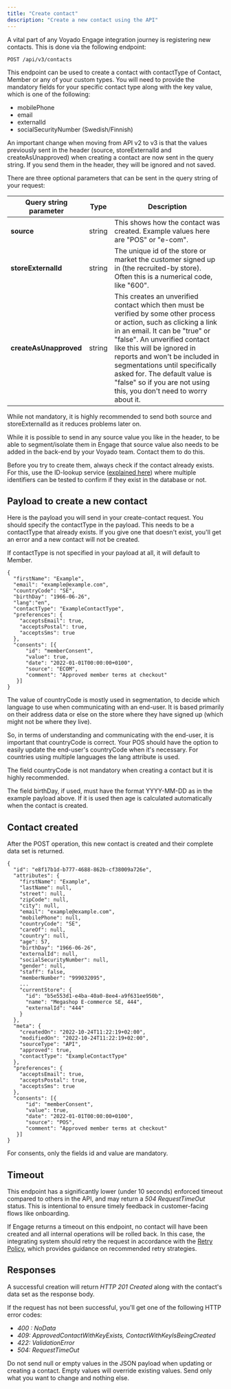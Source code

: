 ```yaml
---
title: "Create contact"
description: "Create a new contact using the API"
---
```


A vital part of any Voyado Engage integration journey is registering new contacts. This is done via the following endpoint:

`POST /api/v3/contacts`

This endpoint can be used to create a contact with contactType of Contact, Member or any of your custom types. You will need to provide the mandatory fields for your specific contact type along with the key value, which is one of the following:

- mobilePhone
- email
- externalId
- socialSecurityNumber (Swedish/Finnish)

An important change when moving from API v2 to v3 is that the values previously sent in the header (source, storeExternalId and createAsUnapproved) when creating a contact are now sent in the query string. If you send them in the header, they will be ignored and not saved.

There are three optional parameters that can be sent in the query string of your request:

| Query string parameter | Type   | Description                                                                                                                                                                                                                                                                                                                                                                                    |
| ---------------------- | ------ | ---------------------------------------------------------------------------------------------------------------------------------------------------------------------------------------------------------------------------------------------------------------------------------------------------------------------------------------------------------------------------------------------- |
| **source**             | string | This shows how the contact was created. Example values here are "POS" or "e-com".                                                                                                                                                                                                                                                                                                              |
| **storeExternalId**    | string | The unique id of the store or market the customer signed up in (the recruited-by store). Often this is a numerical code, like "600".                                                                                                                                                                                                                                                           |
| **createAsUnapproved** | string | This creates an unverified contact which then must be verified by some other process or action, such as clicking a link in an email. It can be "true" or "false". An unverified contact like this will be ignored in reports and won't be included in segmentations until specifically asked for. The default value is "false" so if you are not using this, you don't need to worry about it. |

While not mandatory, it is highly recommended to send both source and storeExternalId as it reduces problems later on.

While it is possible to send in any source value you like in the header, to be able to segment/isolate them in Engage that source value also needs to be added in the back-end by your Voyado team. Contact them to do this.

Before you try to create them, always check if the contact already exists. For this, use the ID-lookup service ([<u>explained here</u>](https://developer.voyado.com/en/contacts/identify-contact/find-contact.html)) where multiple identifiers can be tested to confirm if they exist in the database or not.

## **Payload to create a new contact**

Here is the payload you will send in your create-contact request. You should specify the contactType in the payload. This needs to be a contactType that already exists. If you give one that doesn't exist, you'll get an error and a new contact will not be created.

If contactType is not specified in your payload at all, it will default to Member.

```
{
  "firstName": "Example",
  "email": "example@example.com",
  "countryCode": "SE",
  "birthDay": "1966-06-26",
  "lang":"en",
  "contactType": "ExampleContactType",
  "preferences": {
    "acceptsEmail": true,
    "acceptsPostal": true,
    "acceptsSms": true
  },
  "consents": [{
      "id": "memberConsent",
      "value": true,
      "date": "2022-01-01T00:00:00+0100",
      "source": "ECOM",
      "comment": "Approved member terms at checkout"
   }]
}
```

The value of countryCode is mostly used in segmentation, to decide which language to use when communicating with an end-user. It is based primarily on their address data or else on the store where they have signed up (which might not be where they live).

So, in terms of understanding and communicating with the end-user, it is important that countryCode is correct. Your POS should have the option to easily update the end-user's countryCode when it's necessary. For countries using multiple languages the lang attribute is used.

The field countryCode is not mandatory when creating a contact but it is highly recommended.

The field birthDay, if used, must have the format YYYY-MM-DD as in the example payload above. If it is used then age is calculated automatically when the contact is created.

## **Contact created**

After the POST operation, this new contact is created and their complete data set is returned.

```
{
  "id": "e8f17b1d-b777-4688-862b-cf38009a726e",
  "attributes": {
    "firstName": "Example",
    "lastName": null,
    "street": null,
    "zipCode": null,
    "city": null,
    "email": "example@example.com",
    "mobilePhone": null,
    "countryCode": "SE",
    "careOf": null,
    "country": null,
    "age": 57,
    "birthDay": "1966-06-26",
    "externalId": null,
    "socialSecurityNumber": null,
    "gender": null,
    "staff": false,
    "memberNumber": "999032095",
    ...
    "currentStore": {
      "id": "b5e553d1-e4ba-40a0-8ee4-a9f631ee950b",
      "name": "Megashop E-commerce SE, 444",
      "externalId": "444"
    }
  },
  "meta": {
    "createdOn": "2022-10-24T11:22:19+02:00",
    "modifiedOn": "2022-10-24T11:22:19+02:00",
    "sourceType": "API",
    "approved": true,
    "contactType": "ExampleContactType"
  },
  "preferences": {
    "acceptsEmail": true,
    "acceptsPostal": true,
    "acceptsSms": true
  },
  "consents": [{
      "id": "memberConsent",
      "value": true,
      "date": "2022-01-01T00:00:00+0100",
      "source": "POS",
      "comment": "Approved member terms at checkout"
   }]
}
```

For consents, only the fields id and value are mandatory.

## **Timeout**

This endpoint has a significantly lower (under 10 seconds) enforced timeout compared to others in the API, and may return a _504 RequestTimeOut_ status. This is intentional to ensure timely feedback in customer-facing flows like onboarding.

If Engage returns a timeout on this endpoint, no contact will have been created and all internal operations will be rolled back. In this case, the integrating system should retry the request in accordance with the [<u>Retry Policy</u>](https://developer.voyado.com/en/api/api-retry-policy.html), which provides guidance on recommended retry strategies.

## **Responses**

A successful creation will return _HTTP 201 Created_ along with the contact's data set as the response body.

If the request has not been successful, you'll get one of the following HTTP error codes:

- _400 : NoData_
- _409: ApprovedContactWithKeyExists, ContactWithKeyIsBeingCreated_
- _422: ValidationError_
- _504: RequestTimeOut_

Do not send null or empty values in the JSON payload when updating or creating a contact. Empty values will override existing values. Send only what you want to change and nothing else.